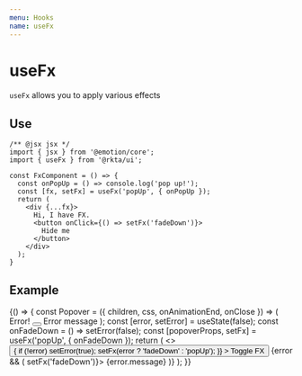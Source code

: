```yaml
---
menu: Hooks
name: useFx
---
```



# useFx

`useFx` allows you to apply various effects

## Use

```
/** @jsx jsx */
import { jsx } from '@emotion/core';
import { useFx } from '@rkta/ui';

const FxComponent = () => {
  const onPopUp = () => console.log('pop up!');
  const [fx, setFx] = useFx('popUp', { onPopUp });
  return (
    <div {...fx}>
      Hi, I have FX.
      <button onClick={() => setFx('fadeDown')}>
        Hide me
      </button>
    </div>
  );
}
```

## Example

<Playground>
  {() => {
    const Popover = ({ children, css, onAnimationEnd, onClose }) => (
      <List
        bgColor="text"
        color="paper"
        rize={1}
        css={[css, {
          position: 'fixed',
          bottom: 16,
          right: 16,
          width: 320,
          zIndex: 1000,
        }]}
        onAnimationEnd={onAnimationEnd}
      >
        <ListTitle color="error" fitAll>
          <Addon main>Error!</Addon>
          <Addon>
            <Button onClick={onClose} round type="button" transparent color="paper">
              <Cross color="paper" />
            </Button>
          </Addon>
        </ListTitle>
        <ListItem>
          Error message
        </ListItem>
      </List>
    );
    const [error, setError] = useState(false);
    const onFadeDown = () => setError(false);
    const [popoverProps, setFx] = useFx('popUp', { onFadeDown });
    return (
      <>
        <Button
          bgColor="primary"
          onClick={() => {
            if (!error) setError(true);
            setFx(error ? 'fadeDown' : 'popUp');
          }}
        >
          Toggle FX
        </Button>
        {error && (
          <Popover {...popoverProps} onClose={() => setFx('fadeDown')}>
            {error.message}
          </Popover>
        )}
      </>
    );
}}
</Playground>

